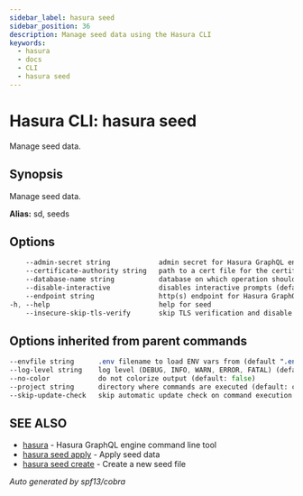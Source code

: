 ```yaml
---
sidebar_label: hasura seed
sidebar_position: 36
description: Manage seed data using the Hasura CLI
keywords:
  - hasura
  - docs
  - CLI
  - hasura seed
---
```


# Hasura CLI: hasura seed

Manage seed data.

## Synopsis

Manage seed data.

**Alias:** sd, seeds

## Options

```sass
    --admin-secret string            admin secret for Hasura GraphQL engine (env "HASURA_GRAPHQL_ADMIN_SECRET")
    --certificate-authority string   path to a cert file for the certificate authority (env "HASURA_GRAPHQL_CERTIFICATE_AUTHORITY")
    --database-name string           database on which operation should be applied
    --disable-interactive            disables interactive prompts (default: false) (env "HASURA_GRAPHQL_DISABLE_INTERACTIVE")
    --endpoint string                http(s) endpoint for Hasura GraphQL engine (env "HASURA_GRAPHQL_ENDPOINT")
-h, --help                           help for seed
    --insecure-skip-tls-verify       skip TLS verification and disable cert checking (default: false) (env "HASURA_GRAPHQL_INSECURE_SKIP_TLS_VERIFY")
```

## Options inherited from parent commands

```sass
--envfile string      .env filename to load ENV vars from (default ".env")
--log-level string    log level (DEBUG, INFO, WARN, ERROR, FATAL) (default "INFO")
--no-color            do not colorize output (default: false)
--project string      directory where commands are executed (default: current dir)
--skip-update-check   skip automatic update check on command execution
```

## SEE ALSO

* [hasura](/hasura-cli/commands/hasura.mdx)	 - Hasura GraphQL engine command line tool
* [hasura seed apply](/hasura-cli/commands/hasura_seed_apply.mdx)	 - Apply seed data
* [hasura seed create](/hasura-cli/commands/hasura_seed_create.mdx)	 - Create a new seed file

_Auto generated by spf13/cobra_
